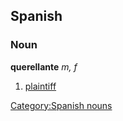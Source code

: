 == Spanish == 
=== Noun === 
'''querellante''' ''m, f'' 
# [[plaintiff]] 
[[Category:Spanish nouns]]